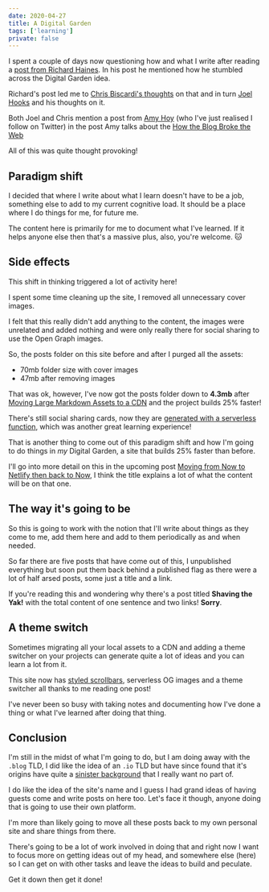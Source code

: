 ```yaml
---
date: 2020-04-27
title: A Digital Garden
tags: ['learning']
private: false
---
```


I spent a couple of days now questioning how and what I write after
reading a [post from Richard Haines]. In his post he mentioned how he
stumbled across the Digital Garden idea.

Richard's post led me to [Chris Biscardi's thoughts] on that and in
turn [Joel Hooks] and his thoughts on it.

Both Joel and Chris mention a post from [Amy Hoy] (who I've just
realised I follow on Twitter) in the post Amy talks about the [How the
Blog Broke the Web]

All of this was quite thought provoking!

## Paradigm shift

I decided that where I write about what I learn doesn't have to be a
job, something else to add to my current cognitive load. It should be
a place where I do things for me, for future me.

The content here is primarily for me to document what I've learned. If
it helps anyone else then that's a massive plus, also, you're welcome.
🐱

## Side effects

This shift in thinking triggered a lot of activity here!

I spent some time cleaning up the site, I removed all unnecessary
cover images.

I felt that this really didn't add anything to the content, the images
were unrelated and added nothing and were only really there for social
sharing to use the Open Graph images.

So, the posts folder on this site before and after I purged all the
assets:

- 70mb folder size with cover images
- 47mb after removing images

That was ok, however, I've now got the posts folder down to **4.3mb**
after [Moving Large Markdown Assets to a CDN] and the project builds
25% faster!

There's still social sharing cards, now they are [generated with a
serverless function], which was another great learning experience!

That is another thing to come out of this paradigm shift and how I'm
going to do things in _my_ Digital Garden, a site that builds 25%
faster than before.

I'll go into more detail on this in the upcoming post [Moving from Now
to Netlify then back to Now], I think the title explains a lot of what
the content will be on that one.

## The way it's going to be

So this is going to work with the notion that I'll write about things
as they come to me, add them here and add to them periodically as and
when needed.

So far there are five posts that have come out of this, I unpublished
everything but soon put them back behind a published flag as there
were a lot of half arsed posts, some just a title and a link.

If you're reading this and wondering why there's a post titled
**Shaving the Yak!** with the total content of one sentence and two
links! **Sorry**.

## A theme switch

Sometimes migrating all your local assets to a CDN and adding a theme
switcher on your projects can generate quite a lot of ideas and you
can learn a lot from it.

This site now has [styled scrollbars], serverless OG images and a
theme switcher all thanks to me reading one post!

I've never been so busy with taking notes and documenting how I've
done a thing or what I've learned after doing that thing.

## Conclusion

I'm still in the midst of what I'm going to do, but I am doing away
with the `.blog` TLD, I did like the idea of an `.io` TLD but have
since found that it's origins have quite a [sinister background] that
I really want no part of.

I do like the idea of the site's name and I guess I had grand ideas of
having guests come and write posts on here too. Let's face it though,
anyone doing that is going to use their own platform.

I'm more than likely going to move all these posts back to my own
personal site and share things from there.

There's going to be a lot of work involved in doing that and right now
I want to focus more on getting ideas out of my head, and somewhere
else (here) so I can get on with other tasks and leave the ideas to
build and peculate.

Get it down then get it done!

[post from richard haines]: https://richardhaines.dev/on-my-mind/
[joel hooks]: https://joelhooks.com/digital-garden
[chris biscardi's thoughts]:
  https://www.christopherbiscardi.com/what-is-a-digital-garden
[amy hoy]: https://twitter.com/amyhoy
[how the blog broke the web]:
  https://stackingthebricks.com/how-blogs-broke-the-web/
[building a digital garden]:
  https://tomcritchlow.com/2019/02/17/building-digital-garden/
[moving from now to netlify then back to now]:
  https://scottspence.com/2020/05/02/moving-from-now-to-netlify/
[moving large markdown assets to a cdn]:
  https://scottspence.com/2020/04/30/large-md-assets-to-cdn/
[generated with a serverless function]:
  https://scottspence.com/2020/04/30/serverless-og-images/
[sinister background]:
  https://gigaom.com/2014/06/30/the-dark-side-of-io-how-the-u-k-is-making-web-domain-profits-from-a-shady-cold-war-land-deal/
[styled scrollbars]:
  https://css-tricks.com/the-current-state-of-styling-scrollbars/
